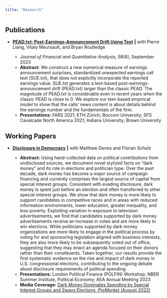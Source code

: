 ```yaml
---
title: "Research"
---
```


## Publications

-   [**PEAD.txt: Post-Earnings-Announcement Drift Using Text**](https://doi.org/10.1017/S0022109022001181) **\|** with Pierre Liang, Vitaly Meursault, and Bryan Routledge

    -   *Journal of Financial and Quantitative Analysis,* 58(6), September 2023
    -   **Abstract**: We construct a new numerical measure of earnings announcement surprises, standardized unexpected earnings call text (SUE.txt), that does not explicitly incorporate the reported earnings value. SUE.txt generates a text-based post-earnings-announcement drift (PEAD.txt) larger than the classic PEAD. The magnitude of PEAD.txt is considerable even in recent years when the classic PEAD is close to 0. We explore our text-based empirical model to show that the calls’ news content is about details behind the earnings number and the fundamentals of the firm.
    -   **Presentations:** FARS 2021; ETH Zürich; Bocconi University; SFS Cavalcade North America 2021; Indiana University; Brown University

## Working Papers

-   [**Disclosure in Democracy**](https://papers.ssrn.com/sol3/papers.cfm?abstract_id=4154777) **\|** with Matthew Denes and Florian Schulz

    -   **Abstract:** Using hand-collected data on political contributions from undisclosed sources, we document novel stylized facts on "dark money" and its role in elections and politician type. Over the past decade, dark money has become a major source of campaign financing and currently comprises the largest source of capital from special interest groups. Consistent with evading disclosure, dark money is spent just before an election and often transferred to other special interest groups. We show that dark money is more likely to support candidates in competitive races and in areas with reduced information environments, lower education, greater inequality, and less poverty. Exploiting variation in exposure to television advertisements, we find that candidates supported by dark money advertisements receive an increase in votes and are more likely to win elections. While politicians supported by dark money organizations are more likely to engage in the political process by voting for and sponsoring legislation aligned with business interests, they are also more likely to be subsequently voted out of office, suggesting that they may enact an agenda focused on their donors rather than their constituents. Taken together, our results provide the first systematic evidence on the rise and impact of dark money in U.S. congressional elections, contributing to the ongoing debate about disclosure requirements of political spending.
    -   **Presentations:** London Political Finance (POLFIN) Workshop; NBER Summer Institute, Political Economy; AEA Annual Meeting 2023
    -   **Media Coverage:** [Dark Money Dominates Spending by Special Interest Groups and Sways Elections, *ProMarket* (August 2022)](https://www.promarket.org/2022/08/15/dark-money-dominates-spending-by-special-interest-groups-and-sways-elections/)

### 
